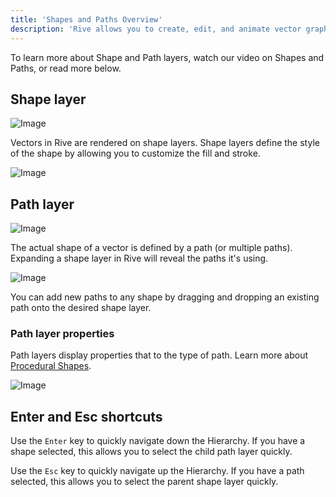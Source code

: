 ```yaml
---
title: 'Shapes and Paths Overview'
description: 'Rive allows you to create, edit, and animate vector graphics using either procedural or custom shapes. These graphics combine shape and path layers to define them, which Rive exposes to give you greater flexibility and control with your designs and animations.'
---
```



To learn more about Shape and Path layers, watch our video on Shapes and Paths, or read more below.

<YouTube id="AaLjHH0MruM" />

## Shape layer

![Image](https://ucarecdn.com/57dab9df-6369-4a8d-bfab-683c024b5bf8/)

Vectors in Rive are rendered on shape layers. Shape layers define the style of the shape by allowing you to customize the fill and stroke.

![Image](https://ucarecdn.com/7eda0d84-16a3-4208-9964-86161ad4868f/)

## Path layer

![Image](https://ucarecdn.com/3c4d0369-776f-4d87-bcc9-3671b2a057bd/)

The actual shape of a vector is defined by a path (or multiple paths). Expanding a shape layer in Rive will reveal the paths it's using.

![Image](https://ucarecdn.com/87558160-e4a9-4191-b20b-f6c8689c5ca7/)

‌You can add new paths to any shape by dragging and dropping an existing path onto the desired shape layer.

### Path layer properties

Path layers display properties that to the type of path. Learn more about [Procedural Shapes](/editor/fundamentals/procedural-shapes).

![Image](https://ucarecdn.com/7187295e-1e32-4645-b06f-e26aa3ff1382/)

## Enter and Esc shortcuts

Use the `Enter` key to quickly navigate down the Hierarchy. If you have a shape selected, this allows you to select the child path layer quickly.

Use the `Esc` key to quickly navigate up the Hierarchy. If you have a path selected, this allows you to select the parent shape layer quickly.
